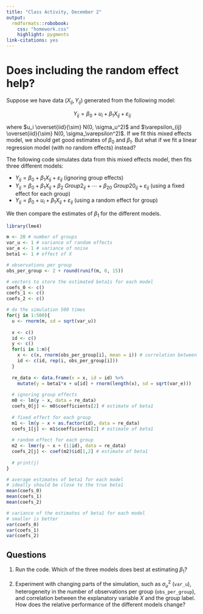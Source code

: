```yaml
---
title: "Class Activity, December 2"
output: 
  rmdformats::robobook:
    css: "homework.css"
    highlight: pygments
link-citations: yes
---
```


# Does including the random effect help?

Suppose we have data $(X_{ij}, Y_{ij})$ generated from the following model:

$$Y_{ij} = \beta_0 + u_i + \beta_1 X_{ij} + \varepsilon_{ij}$$

where $u_i \overset{iid}{\sim} N(0, \sigma_u^2)$ and $\varepsilon_{ij} \overset{iid}{\sim} N(0, \sigma_\varepsilon^2)$. If we fit this mixed effects model, we should get good estimates of $\beta_0$ and $\beta_1$. But what if we fit a linear regression model (with no random effects) instead?

The following code simulates data from this mixed effects model, then fits three different models:

* $Y_{ij} = \beta_0 + \beta_1 X_{ij} + \varepsilon_{ij}$ (ignoring group effects)
* $Y_{ij} = \beta_0 + \beta_1 X_{ij} + \beta_2 \ Group2_{ij} + \cdots + \beta_{20} \ Group20_{ij} + \varepsilon_{ij}$ (using a fixed effect for each group)
* $Y_{ij} = \beta_0 + u_i + \beta_1 X_{ij} + \varepsilon_{ij}$ (using a random effect for group)

We then compare the estimates of $\beta_1$ for the different models.

```r
library(lme4)

m <- 20 # number of groups
var_u <- 1 # variance of random effects
var_e <- 1 # variance of noise
beta1 <- 1 # effect of X

# observations per group
obs_per_group <- 2 + round(runif(m, 0, 15))

# vectors to store the estimated beta1s for each model
coefs_0 <- c()
coefs_1 <- c()
coefs_2 <- c()

# do the simulation 500 times
for(j in 1:500){
  u <- rnorm(m, sd = sqrt(var_u))
  
  x <- c()
  id <- c()
  y <- c()
  for(i in 1:m){
    x <- c(x, rnorm(obs_per_group[i], mean = i)) # correlation between X and group
    id <- c(id, rep(i, obs_per_group[i]))
  }
  
  re_data <- data.frame(x = x, id = id) %>%
    mutate(y = beta1*x + u[id] + rnorm(length(x), sd = sqrt(var_e)))
  
  # ignoring group effects
  m0 <- lm(y ~ x, data = re_data)
  coefs_0[j] <- m0$coefficients[2] # estimate of beta1
  
  # fixed effect for each group
  m1 <- lm(y ~ x + as.factor(id), data = re_data)
  coefs_1[j] <- m1$coefficients[2] # estimate of beta1
  
  # random effect for each group
  m2 <- lmer(y ~ x + (1|id), data = re_data)
  coefs_2[j] <- coef(m2)$id[1,2] # estimate of beta1
  
  # print(j)
}

# average estimates of beta1 for each model
# ideally should be close to the true beta1
mean(coefs_0)
mean(coefs_1)
mean(coefs_2)

# variance of the estimates of beta1 for each model
# smaller is better
var(coefs_0)
var(coefs_1)
var(coefs_2)
```

## Questions

1. Run the code. Which of the three models does best at estimating $\beta_1$?

2. Experiment with changing parts of the simulation, such as $\sigma_u^2$ (`var_u`), heterogeneity in the number of observations per group (`obs_per_group`), and correlation between the explanatory variable $X$ and the group label. How does the relative performance of the different models change?